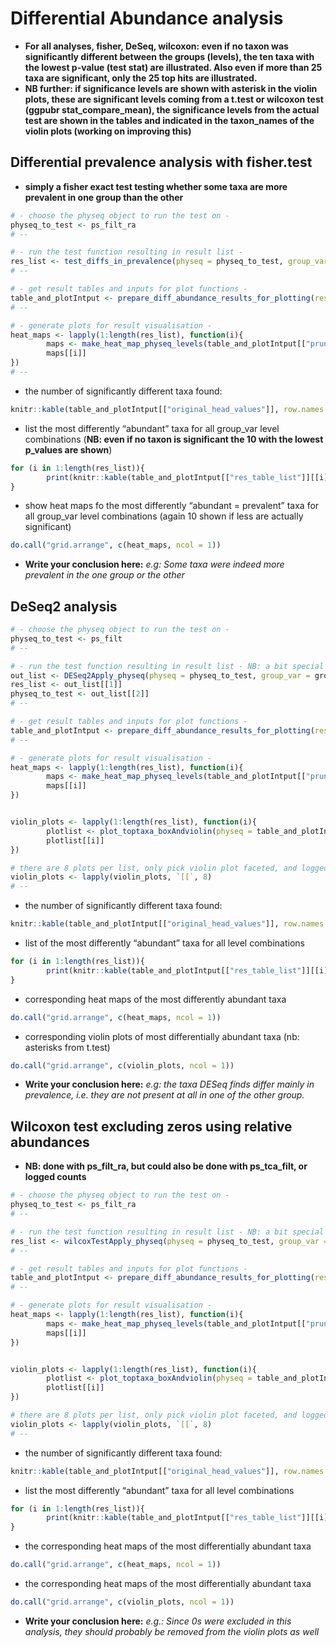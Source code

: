 # Differential Abundance analysis

- **For all analyses, fisher, DeSeq, wilcoxon: even if no taxon was significantly different between the groups (levels), the ten taxa with the lowest p-value (test stat) are illustrated. Also even if more than 25 taxa are significant, only the 25 top hits are illustrated.**
- **NB further: if significance levels are shown with asterisk in the violin plots, these are significant levels coming from a t.test or wilcoxon test (ggpubr stat_compare_mean), the significance levels from the actual test are shown in the tables and indicated in the taxon_names of the violin plots (working on improving this)**



## Differential prevalence analysis with fisher.test

- **simply a fisher exact test testing whether some taxa are more prevalent in one group than the other**

```r
# - choose the physeq object to run the test on -
physeq_to_test <- ps_filt_ra 
# --

# - run the test function resulting in result list -
res_list <- test_diffs_in_prevalence(physeq = physeq_to_test, group_var = group_var, p.adj.method = "fdr", minCount = 0L)
# -- 

# - get result tables and inputs for plot functions -
table_and_plotIntput <- prepare_diff_abundance_results_for_plotting(res_list = res_list, physeq = physeq_to_test, taxonomic_level = taxonomic_level)
# -- 

# - generate plots for result visualisation -
heat_maps <- lapply(1:length(res_list), function(i){
        maps <- make_heat_map_physeq_levels(table_and_plotIntput[["pruned_physeqs_to_test"]][[i]], group_var = group_var, color_levels = color_levels, max_abundance_for_color = .05, tax_order = table_and_plotIntput[["tax_orders"]][[i]], tax_names = table_and_plotIntput[["row_names_for_heat_maps"]][[i]], color_sample_names = TRUE, gradient_steps = c(0.15, 0.3, 0.45, 1))
        maps[[i]]
})
# --
```


- the number of significantly different taxa found:

```r
knitr::kable(table_and_plotIntput[["original_head_values"]], row.names = FALSE)
```


- list the most differently "abundant" taxa for all group_var level combinations (**NB: even if no taxon is significant the 10 with the lowest p_values are shown**)

```r
for (i in 1:length(res_list)){
        print(knitr::kable(table_and_plotIntput[["res_table_list"]][[i]], caption = names(res_list)[i]))
}
```

- show heat maps fo the most differently "abundant = prevalent" taxa for all group_var level combinations (again 10 shown if less are actually significant)

```r
do.call("grid.arrange", c(heat_maps, ncol = 1))
```

- **Write your conclusion here:** *e.g: Some taxa were indeed more prevalent in the one group or the other*



## DeSeq2 analysis


```r
# - choose the physeq object to run the test on -
physeq_to_test <- ps_filt 
# --

# - run the test function resulting in result list - NB: a bit special for DESeq because you also get a new physeq
out_list <- DESeq2Apply_physeq(physeq = physeq_to_test, group_var = group_var, SFs = SFs, p.adjust.method = "fdr", symnum.args = list(cutpoints = c(0, 1e-04, 0.001, 0.01, 0.05, 1), symbols = c("****", "***", "**", "*", "ns")))
res_list <- out_list[[1]]
physeq_to_test <- out_list[[2]]
# -- 

# - get result tables and inputs for plot functions -
table_and_plotIntput <- prepare_diff_abundance_results_for_plotting(res_list = res_list, physeq = physeq_to_test, taxonomic_level = taxonomic_level)
# -- 

# - generate plots for result visualisation -
heat_maps <- lapply(1:length(res_list), function(i){
        maps <- make_heat_map_physeq_levels(table_and_plotIntput[["pruned_physeqs_to_test"]][[i]], group_var = group_var, color_levels = color_levels, max_abundance_for_color = NULL, tax_order = table_and_plotIntput[["tax_orders"]][[i]], tax_names = table_and_plotIntput[["row_names_for_heat_maps"]][[i]], color_sample_names = TRUE, gradient_steps = c(0.15, 0.3, 0.45, 1))
        maps[[i]]
})


violin_plots <- lapply(1:length(res_list), function(i){
        plotlist <- plot_toptaxa_boxAndviolin(physeq = table_and_plotIntput[["pruned_physeqs_to_test"]][[i]], group_var = group_var, tax_order = table_and_plotIntput[["tax_orders"]][[i]], tax_names = table_and_plotIntput[["row_names_for_heat_maps"]][[i]], color_levels = color_levels, ttestp = "yes")
        plotlist[[i]]
})

# there are 8 plots per list, only pick violin plot faceted, and logged abundance (with pseudocounts):
violin_plots <- lapply(violin_plots, `[[`, 8)
# --
```

- the number of significantly different taxa found:

```r
knitr::kable(table_and_plotIntput[["original_head_values"]], row.names = FALSE)
```


- list of the most differently "abundant" taxa for all level combinations

```r
for (i in 1:length(res_list)){
        print(knitr::kable(table_and_plotIntput[["res_table_list"]][[i]], caption = names(res_list)[i]))
}
```

- corresponding heat maps of the most differently abundant taxa

```r
do.call("grid.arrange", c(heat_maps, ncol = 1))
```

- corresponding violin plots of most differentially abundant taxa (nb: asterisks from t.test)

```r
do.call("grid.arrange", c(violin_plots, ncol = 1))
```


- **Write your conclusion here:** *e.g: the taxa DESeq finds differ mainly in prevalence, i.e. they are not present at all in one of the other group.*




## Wilcoxon test excluding zeros using relative abundances 

- **NB: done with ps_filt_ra, but could also be done with ps_tca_filt, or logged counts**


```r
# - choose the physeq object to run the test on -
physeq_to_test <- ps_filt_ra
# --

# - run the test function resulting in result list - NB: a bit special for DESeq because you also get a new physeq
res_list <- wilcoxTestApply_physeq(physeq = physeq_to_test, group_var = group_var, excludeZeros = TRUE, p.adjust.method = "fdr", symnum.args = list(cutpoints = c(0, 1e-04, 0.001, 0.01, 0.05, 1), symbols = c("****", "***", "**", "*", "ns")))
# -- 

# - get result tables and inputs for plot functions -
table_and_plotIntput <- prepare_diff_abundance_results_for_plotting(res_list = res_list, physeq = physeq_to_test, taxonomic_level = taxonomic_level)
# -- 

# - generate plots for result visualisation -
heat_maps <- lapply(1:length(res_list), function(i){
        maps <- make_heat_map_physeq_levels(table_and_plotIntput[["pruned_physeqs_to_test"]][[i]], group_var = group_var, color_levels = color_levels, max_abundance_for_color = .05, tax_order = table_and_plotIntput[["tax_orders"]][[i]], tax_names = table_and_plotIntput[["row_names_for_heat_maps"]][[i]], color_sample_names = TRUE, gradient_steps = c(0.15, 0.3, 0.45, 1))
        maps[[i]]
})


violin_plots <- lapply(1:length(res_list), function(i){
        plotlist <- plot_toptaxa_boxAndviolin(physeq = table_and_plotIntput[["pruned_physeqs_to_test"]][[i]], group_var = group_var, tax_order = table_and_plotIntput[["tax_orders"]][[i]], tax_names = table_and_plotIntput[["row_names_for_heat_maps"]][[i]], color_levels = color_levels, ttestp = "yes")
        plotlist[[i]]
})

# there are 8 plots per list, only pick violin plot faceted, and logged abundance (with pseudocounts):
violin_plots <- lapply(violin_plots, `[[`, 8)
# --
```

- the number of significantly different taxa found:

```r
knitr::kable(table_and_plotIntput[["original_head_values"]], row.names = FALSE)
```


- list the most differently "abundant" taxa for all level combinations

```r
for (i in 1:length(res_list)){
        print(knitr::kable(table_and_plotIntput[["res_table_list"]][[i]], caption = names(res_list)[i]))
}
```


- the corresponding heat maps of the most differentially abundant taxa

```r
do.call("grid.arrange", c(heat_maps, ncol = 1))
```


- the corresponding heat maps of the most differentially abundant taxa

```r
do.call("grid.arrange", c(violin_plots, ncol = 1))
```

- **Write your conclusion here:** *e.g.: Since 0s were excluded in this analysis, they should probably be removed from the violin plots as well*



